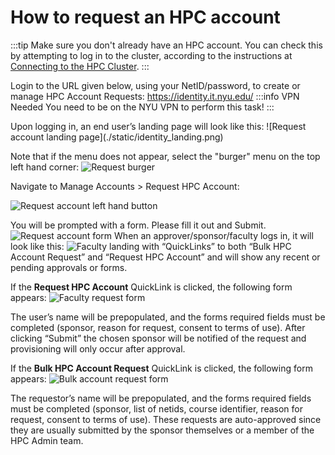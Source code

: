 
# How to request an HPC account

:::tip
Make sure you don't already have an HPC account. You can check this by attempting to log in to the cluster, according to the instructions at [Connecting to the HPC Cluster](../02_connecting_to_hpc/01_connecting_to_hpc.md).
:::

Login to the URL given below, using your NetID/password, to create or manage HPC Account Requests:
https://identity.it.nyu.edu/
:::info VPN Needed
You need to be on the NYU VPN to perform this task!
:::

<Tabs>
  <TabItem value="end-users" label="Researcher/End-User" default>
  Upon logging in, an end user’s landing page will look like this:
  ![Request account landing page](./static/identity_landing.png)
  
  Note that if the menu does not appear, select the "burger" menu on the top left hand corner:
  ![Request burger](./static/request_burger.png)
  
  Navigate to Manage Accounts > Request  HPC Account:
  
  ![Request account left hand button](./static/request_account.png)
  
  You will be prompted with a form. Please fill it out and Submit.
  ![Request account form](./static/request_form.png)
  </TabItem>
  <TabItem value="sponsors" label="Faculty/Sponsor/Approver">
  When an approver/sponsor/faculty logs in, it will look like this:
  ![Faculty landing](./static/faculty_request_landing.png)
  with “QuickLinks” to both “Bulk HPC Account Request” and “Request HPC Account” and will show any recent or pending approvals or forms.

  If the **Request HPC Account** QuickLink is clicked, the following form appears:
  ![Faculty request form](./static/faculty_request_form.png)

  The user’s name will be prepopulated, and the forms required fields must be completed (sponsor, reason for request, consent to terms of use).  After clicking “Submit” the chosen sponsor will be notified of the request and provisioning will only occur after approval.

  If the **Bulk HPC Account Request** QuickLink is clicked, the following form appears:
  ![Bulk account request form](./static/bulk_acct_req_form.png)

  The requestor’s name will be prepopulated, and the forms required fields must be completed (sponsor, list of netids, course identifier, reason for request, consent to terms of use).   These requests are auto-approved since they are usually submitted by the sponsor themselves or a member of the HPC Admin team.
  </TabItem>
</Tabs>



